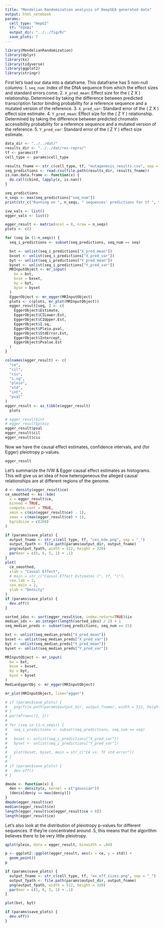 ```yaml
---
title: "Mendelian Randomization analysis of DeepSEA generated data"
output: html_notebook
params:
  cell_type: "HepG2"
  tf: "FOXA1"
  output_dir: "../../fig/R/"
  save_plots: T
---
```

```r
library(MendelianRandomization)
library(dplyr)
library(ks)
library(tidyverse)
library(ggplot2)
library(stringr)
```

First let's load our data into a dataframe. This dataframe has 5 non-null columns: 
1. `seq_num`: Index of the DNA sequence from which the effect sizes and standard errors come.
2. `X_pred_mean`: Effect size for the \( Z \rightarrow X \) relationship. Determined by taking the difference between predicted transcription factor binding probability for a reference sequence and a mutated version of the reference.
3. `X_pred_var`: Standard error of the \( Z \rightarrow X \) effect size estimate.
4. `Y_pred_mean`: Effect size for the \( Z \rightarrow Y \) relationship. Determined by taking the difference between predicted chromatin accessibility probability for a reference sequence and a mutated version of the reference.
5. `Y_pred_var`: Standard error of the \( Z \rightarrow Y \) effect size estimate.

```r
data_dir <- "../../dat/"
results_dir <- "../../dat/res-repro/"
tf <- params$tf
cell_type <- params$cell_type

results_fname <- str_c(cell_type, tf, "mutagenesis_results.csv", sep = "_")
seq_predictions <- read.csv(file.path(results_dir, results_fname))
is.nan.data.frame <- function(x) {
  do.call(cbind, lapply(x, is.nan))
}

seq_predictions
n_seqs <- max(seq_predictions["seq_num"])
print(str_c("Running on ", n_seqs, " sequences' predictions for tf ", tf))
```


```r
ivw_vals <- list()
egger_vals <- list()

egger_result <- matrix(ncol = 8, nrow = n_seqs)
plots <- c()

for (seq in (1:n_seqs)) {
  seq_i_predictions <- subset(seq_predictions, seq_num == seq)

  bxt <- unlist(seq_i_predictions["X_pred_mean"])
  bxset <- unlist(seq_i_predictions["X_pred_var"])
  byt <- unlist(seq_i_predictions["Y_pred_mean"])
  byset <- unlist(seq_i_predictions["Y_pred_var"])
  MRInputObject <- mr_input(
    bx = bxt,
    bxse = bxset,
    by = byt,
    byse = byset
  )
  EggerObject <- mr_egger(MRInputObject)
  plots <- c(plots, mr_plot(MRInputObject))
  egger_result[seq, ] <- c(
    EggerObject$Estimate,
    EggerObject$CILower.Est,
    EggerObject$CIUpper.Est,
    EggerObject$I.sq,
    EggerObject$Pleio.pval,
    EggerObject$StdError.Est,
    EggerObject$Intercept,
    EggerObject$Pvalue.Est
  )
}

colnames(egger_result) <- c(
  "ce",
  "cil",
  "ciu",
  "i.sq",
  "pleio",
  "std",
  "int",
  "pval"
)
egger_result <- as_tibble(egger_result)
  plots
```

```r
# egger_result$int
# egger_result$pleio
egger_result$pval
egger_result$cil
egger_result$ciu
```

Now we have the causal effect estimates, confidence intervals, and (for Egger) pleiotropy p-values.
```r
egger_result
```

Let's summarize the IVW & Egger causal effect estimates as histograms. This will give us an idea of how heterogeneous the alleged causal relationships are at different regions of the genome.
```r
d <- density(egger_result$ce)
ce_smoothed <- ks::kde(
  x = egger_result$ce,
  binned = TRUE,
  compute.cont = TRUE,
  xmin = c(min(egger_result$ce) - 1),
  xmax = c(max(egger_result$ce) + 1),
  bgridsize = c(200)
)

if (params$save_plots) {
  output_fname <- str_c(cell_type, tf, "ces_kde.png", sep = "_")
  output_fpath <- file.path(params$output_dir, output_fname)
  png(output_fpath, width = 512, height = 320)
  par(mar = c(5, 6, 5, 1) + .1)
}
plot(
  ce_smoothed,
  xlab = "Causal Effect",
  # main = str_c("Causal Effect Estimates (", tf, ")"),
  cex.lab = 2,
  cex.main = 2,
  ylab = "Density"
)
if (params$save_plots) {
  dev.off()
}
```

```r
sorted_idxs <- sort(egger_result$ce, index.return=TRUE)$ix
median_idx <- as.integer(length(sorted_idxs) / 2) + 1
seq_median_preds <- subset(seq_predictions, seq_num == 25)

bxt <- unlist(seq_median_preds["X_pred_mean"])
bxset <- unlist(seq_median_preds["X_pred_var"])
byt <- unlist(seq_median_preds["Y_pred_mean"])
byset <- unlist(seq_median_preds["Y_pred_var"])

MRInputObject <- mr_input(
  bx = bxt,
  bxse = bxset,
  by = byt,
  byse = byset
)
MedianEggerObj <- mr_egger(MRInputObject)
```


```r
mr_plot(MRInputObject, line="egger")
```


```r

# if (params$save_plots) {
#   png(file.path(params$output_dir, output_fname), width = 512, height = 320)
# }
# par(mfrow=c(2, 2))
# 
# for (seq in (1:n_seqs)) {
#   seq_i_predictions <- subset(seq_predictions, seq_num == seq)
# 
#   bxset <- unlist(seq_i_predictions["X_pred_var"])
#   byset <- unlist(seq_i_predictions["Y_pred_var"])
#   
#   plot(bxset, byset, main = str_c("CA vs. TF std error"))
# }
# 
# if (params$save_plots) {
#   dev.off()
# }
```

```r
dmode <- function(x) {
  den <- density(x, kernel = c("gaussian"))
  (den$x[den$y == max(den$y)])
}
dmode(egger_result$ce)
median(egger_result$ce)
length(egger_result$ce[egger_result$ce < 0])
length(egger_result$ce)
```

Let's also look at the distribution of pleiotropy p-values for different sequences. If they're concentrated around .5, this means that the algorithm believes there to be very little pleiotropy.

```r
qplot(pleio, data = egger_result, binwidth = .04)
```

```r
p <- ggplot2::ggplot(egger_result, aes(x = ce, y = std)) +
  geom_point()
p
```

```r
if (params$save_plots) {
  output_fname <- str_c(cell_type, tf, "ex_eff_sizes.png", sep = "_")
  output_fpath <- file.path(params$output_dir, output_fname)
  png(output_fpath, width = 512, height = 320)
  par(mar = c(5, 6, 5, 1) + .1)
}

plot(bxt, byt)

if (params$save_plots) {
  dev.off()
}
```
